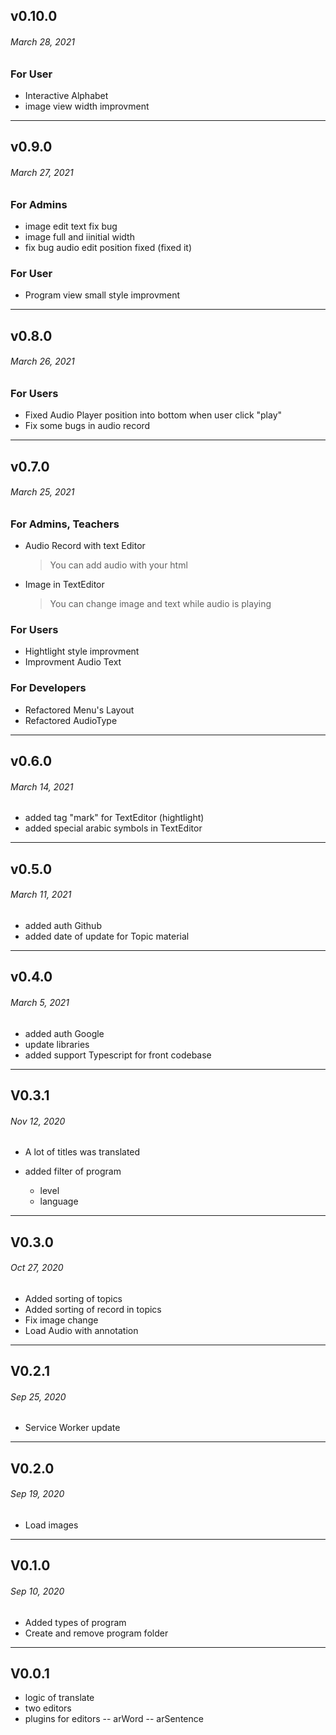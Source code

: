 ## v0.10.0

###### March 28, 2021

### For User

- Interactive Alphabet
- image view width improvment

---

## v0.9.0

###### March 27, 2021

### For Admins

- image edit text fix bug
- image full and iinitial width
- fix bug audio edit position fixed (fixed it)

### For User

- Program view small style improvment

---

## v0.8.0

###### March 26, 2021

### For Users

- Fixed Audio Player position into bottom when user click "play"
- Fix some bugs in audio record

---

## v0.7.0

###### March 25, 2021

### For Admins, Teachers

- Audio Record with text Editor
  > You can add audio with your html
- Image in TextEditor
  > You can change image and text while audio is playing

### For Users

- Hightlight style improvment
- Improvment Audio Text

### For Developers

- Refactored Menu's Layout
- Refactored AudioType

---

## v0.6.0

###### March 14, 2021

- added tag "mark" for TextEditor (hightlight)
- added special arabic symbols in TextEditor

---

## v0.5.0

###### March 11, 2021

- added auth Github
- added date of update for Topic material

---

## v0.4.0

###### March 5, 2021

- added auth Google
- update libraries
- added support Typescript for front codebase

---

## V0.3.1

###### Nov 12, 2020

- A lot of titles was translated
- added filter of program

  - level
  - language

---

## V0.3.0

###### Oct 27, 2020

- Added sorting of topics
- Added sorting of record in topics
- Fix image change
- Load Audio with annotation

---

## V0.2.1

###### Sep 25, 2020

- Service Worker update

---

## V0.2.0

###### Sep 19, 2020

- Load images

---

## V0.1.0

###### Sep 10, 2020

- Added types of program
- Create and remove program folder

---

## V0.0.1

- logic of translate
- two editors
- plugins for editors
  -- arWord
  -- arSentence
